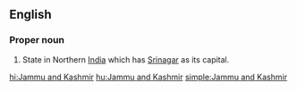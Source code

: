 ==English==

===Proper noun===
{{en-proper noun|sg=[[Jammu]] and [[Kashmir]]}}
{{wikipedia}}

#State in Northern [[India]] which has [[Srinagar]] as its capital.

[[hi:Jammu and Kashmir]]
[[hu:Jammu and Kashmir]]
[[simple:Jammu and Kashmir]]